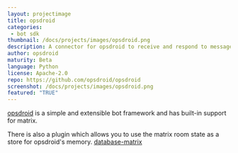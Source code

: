 ```yaml
---
layout: projectimage
title: opsdroid
categories: 
 - bot sdk
thumbnail: /docs/projects/images/opsdroid.png
description: A connector for opsdroid to receive and respond to messages
author: opsdroid
maturity: Beta
language: Python
license: Apache-2.0
repo: https://github.com/opsdroid/opsdroid
screenshot: /docs/projects/images/opsdroid.png
featured: "TRUE"
---
```


[opsdroid](https://opsdroid.github.io/) is a simple and extensible bot framework and has built-in support for matrix.

There is also a plugin which allows you to use the matrix room state as a store for opsdroid's memory. [database-matrix](https://github.com/SolarDrew/database-matrix)
